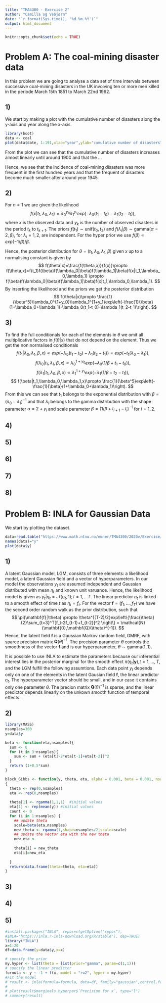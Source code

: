 ```yaml
---
title: "TMA4300 - Exercise 2"
author: "Camilla og Vebjørn"
date: "`r format(Sys.time(), '%d.%m.%Y')`"
output: html_document
---
```


```r
knitr::opts_chunk$set(echo = TRUE)
```

# Problem A: The coal-mining disaster data
In this problem we are going to analyse a data set of time intervals between successive coal-mining disasters in the UK involving ten or more men killed in the periode March 15th 1851 to March 22nd 1962. 

## 1) 
We start by making a plot with the cumulative number of disasters along the y-axis and year along the x-axis. 
```r
library(boot)
data <- coal
plot(data$date, 1:191,xlab="year",ylab="cumulative number of disasters") #remove first and last
```

From the plot we can see that the cumulative number of disasters increases almost linearly until around 1900 and that the ...

Hence, we see that the incidence of coal-mining disasters was more frequent in the first hundred years and that the frequent of disasters become much smaller after around year 1945.

## 2) 
For $n=1$ we are given the likelihood 
$$
f(x|t_1,\lambda_0,\lambda_1)=\lambda_0^{y_0}\lambda_1^{y_1}exp(-\lambda_0(t_1-t_0)-\lambda_1(t_2-t_1)),
$$
where $x$ is the observed data and $y_k$ is the number of observed disasters in the period $t_k$ to $t_{k+1}$. The priors $f(t_1)\sim \textrm{unif}(t_0,t_2)$ and $f(\lambda_i|\beta) \sim \textrm{gamma}(\alpha=2,\beta)$, for $\lambda_i=1,2$, are independent. For the hyper prior we use $f(\beta)\propto exp(-1/\beta) / \beta$.

Hence, the posterior distribution for $\theta=(t_1,\lambda_0,\lambda_1,\beta)$ given $x$ up to a normalising constant is given by
$$
f(\theta|x)=\frac{f(\theta,x)}{f(x)}\propto f(\theta,x)=f(t_1)f(\beta)f(\lambda_0|\beta)f(\lambda_1|\beta)f(x|t_1,\lambda_0,\lambda_1)
\propto f(\beta)f(\lambda_0|\beta)f(\lambda_1|\beta)f(x|t_1,\lambda_0,\lambda_1).
$$
By inserting the likelihood and the priors we get the posterior distribution 
$$ 
f(\theta|x)\propto
\frac{1}{\beta^5}\lambda_0^{1+y_0}\lambda_1^{1+y_1}exp\left(-\frac{1}{\beta}(1+\lambda_0+\lambda_1)-\lambda_0(t_1-t_0)-\lambda_1(t_2-t_1)\right).
$$

## 3) 
To find the full conditionals for each of the elements in $\theta$ we omit all multiplicative factors in $f(\theta|x)$ that do not depend on the element. Thus we get the non normalised conditionals
$$
f(t_1|\lambda_0,\lambda_1,\beta,x)\propto exp(-\lambda_0(t_1-t_0)-\lambda_1(t_2-t_1))=exp(-t_1(\lambda_0-\lambda_1)),
$$
$$
f(\lambda_0|t_1,\lambda_1,\beta,x)\propto \lambda_0^{1+y_0} exp\left(-\lambda_0(1/\beta+t_1-t_0)\right),
$$
$$
f(\lambda_1|t_1,\lambda_0,\beta,x)\propto \lambda_1^{1+y_1} exp\left(-\lambda_1(1/\beta+t_2-t_1)\right),
$$
$$
f(\beta|t_1,\lambda_0,\lambda_1,x)\propto \frac{1}{\beta^5}exp\left(-\frac{1}{\beta}(1+\lambda_0+\lambda_1)\right).
$$
From this we can see that $t_1$ belongs to the exponential distribution with $\beta=(\lambda_0-\lambda_1)^{-1}$ and that $\lambda_i$ belongs to the gamma distribution with the shape parameter $\alpha=2+y_i$ and scale parameter $\beta=(1/\beta+t_{i+1}-t_i)^{-1}$ for $i=1,2$.

## 4) 

## 5) 

## 6) 

## 7) 

## 8) 

# Problem B: INLA for Gaussian Data
We start by plotting the dataset. 
```r
data=read.table("https://www.math.ntnu.no/emner/TMA4300/2020v/Exercise/exercise2/Gaussiandata.txt")
names(data)="y"
plot(data$y)
```

## 1)
A latent Gaussian model, LGM, consists of three elements: a likelihood model, a latent Gaussian field and a vector of hyperparameters. In our model the observations $y_t$ are assumed independent and Gaussian distributed with mean $\eta_t$ and known unit varuance. Hence, the likelihood model is given as $y_t|\eta_t=\mathcal{N}(\eta_t,1); t=1,...T$. The linear predictor $\eta_t$ is linked to a smooth effect of time $t$ as $\eta_t=f_t$. For the vector $\mathbf{f}=(f_1,\dots, f_T)$ we have the second order random walk as the prior distribution, such that
$$
\pi(\mathbf{f}|\theta) \propto \theta^{(T-2)/2}exp\left\{\frac{\theta}{2}\sum_{t=3}^T[f_t-2f_{t-1}+f_{t-2}]^2 \right\} = \mathcal{N}(\mathbf{0},\mathbf{Q}(\theta)^{-1}).
$$
Hence, the latent field $\mathbf{f}$ is a Gaussian Markov random field, GMRF, with sparce precision matrix $\mathbf{Q}(\theta)^{-1}$. The precision parameter $\theta$ controls the smoothness of the vector $\mathbf{f}$ and is our hyperparameter, $\theta \sim \textrm{gamma}(1,1)$.

It is possible to use INLA to estimate the parameters because our inferential interest lies in the posterior marginal for the smooth effect $\pi(\eta_t|\mathbf{y})$,$t=1,\dots,T$, and the LGM fulfill the following assumtions. Each data point $y_t$ depends only on one of the elements in the latent Gausian field $\mathbf{f}$, the linear predictor $\eta_t$. The hyperparameter vector should be small, and in our case it contains only one parameter $\theta$. The precion matrix $\mathbf{Q}(\theta)^{-1}$ is sparse, and the linear predictor depends linearly on the unkown smooth function of temporal effects.  

## 2) 
```r
library(MASS)
nsamples=100
y=data$y

beta <- function(eta,nsamples){ 
  sum <- 0
  for (t in 3:nsamples){
    sum <- sum + (eta[t]-2*eta[t-1]+eta[t-2])^2
  }
  return (1+0.5*sum)
}

block_Gibbs <- function(y, theta, eta, alpha = 0.001, beta = 0.001, nsamples = 5000) 
{
  theta <- rep(0,nsamples)
  eta <- rep(0,nsamples)
  
  theta[1] <- rgamma(1,1,1)  #initial values
  eta[1] <- rep(mean(y)) #initial values
  count <- 0
  for (i in 1:nsamples) { 
    ## update theta
    scale=beta(eta,nsamples)
    new_theta <- rgamma(1,shape=nsamples/2,scale=scale)
    ## update the vector eta with the new theta
    new_eta <- 
    
    theta[i] = new_theta
    eta[i]=new_eta
      
  }
  return(data.frame(theta=theta, eta=eta))
}

```

## 3) 


## 4) 


## 5) 
```r
#install.packages("INLA", repos=c(getOption("repos"),
#INLA="https://inla.r-inla-download.org/R/stable"), dep=TRUE)
library("INLA")
x=1:20
df=data.frame(y=data$y,x=x)

# specify the prior
my.hyper <- list(theta = list(prior="gamma", param=c(1,1)))
# specify the linear predictor
formula <- y ~ -1 + f(x, model = "rw2", hyper = my.hyper)
#Fit the model
# result <- inla(formula=formula, data=df, family="gaussian",control.family = list(hyper = my.hyper))
# 
# plot(result$marginals.hyperpar$`Precision for x`, type="l")
# summary(result)

```


